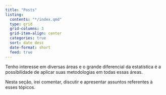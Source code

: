 ```yaml
---
title: "Posts"
listing: 
  contents: "*/index.qmd"
  type: grid
  grid-columns: 3
  grid-item-align: center
  categories: true
  sort: date desc
  date-format: short 
  feed: true
---
```


Tenho interesse em diversas áreas e o grande diferencial da estatística é a possibilidade de aplicar suas metodologias em todas essas áreas.

Nesta seção, irei comentar, discutir e apresentar assuntos referentes à esses tópicos.

::: {#projects}
:::
